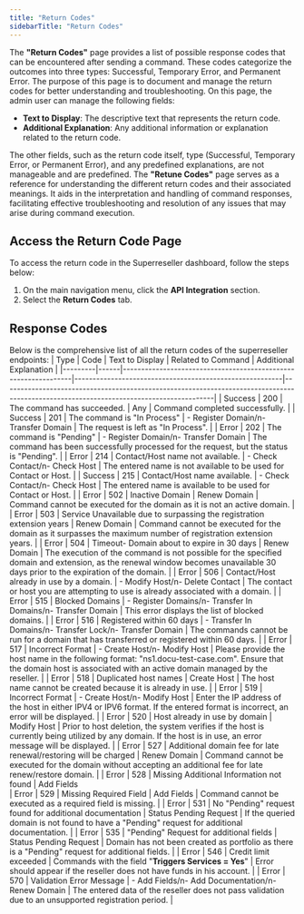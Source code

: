 ```yaml
---
title: "Return Codes"
sidebarTitle: "Return Codes"
---
```


The **"Return Codes"** page provides a list of possible response codes that can be encountered after sending a command. These codes categorize the outcomes into three types: Successful, Temporary Error, and Permanent Error. The purpose of this page is to document and manage the return codes for better understanding and troubleshooting.
On this page, the admin user can manage the following fields:

- **Text to Display**: The descriptive text that represents the return code.
- **Additional Explanation**: Any additional information or explanation related to the return code.

The other fields, such as the return code itself, type (Successful, Temporary Error, or Permanent Error), and any predefined explanations, are not manageable and are predefined. The **"Retune Codes"** page serves as a reference for understanding the different return codes and their associated meanings. It aids in the interpretation and handling of command responses, facilitating effective troubleshooting and resolution of any issues that may arise during command execution.

## Access the Return Code Page
To access the return code in the Superreseller dashboard, follow the steps below:
1. On the main navigation menu, click the **API Integration** section.
2. Select the **Return Codes** tab.

## Response Codes
Below is the comprehensive list of all the return codes of the superreseller endpoints:
| Type    | Code | Text to Display                                                | Related to Command                                       | Additional Explanation                                                                                                                  |
|---------|------|----------------------------------------------------------------|---------------------------------------------------------|----------------------------------------------------------------------------------------------------------------------------------------|
| Success | 200  | The command has succeeded.                                     | Any                                                     | Command completed successfully.                                                                                                         |
| Success | 201  | The command is "In Process"                                    | - Register Domain/n- Transfer Domain                  | The request is left as "In Process".                                                                                                    |
| Error   | 202  | The command is "Pending"                                       | - Register Domain/n- Transfer Domain                  | The command has been successfully processed for the request, but the status is "Pending".                                               |
| Error   | 214  | Contact/Host name not available.                               | - Check Contact/n- Check Host                        | The entered name is not available to be used for Contact or Host.                                                                        |
| Success | 215  | Contact/Host name available.                                   | - Check Contact/n- Check Host                        | The entered name is available to be used for Contact or Host.                                                                            |
| Error   | 502  | Inactive Domain                                                | Renew Domain                                            | Command cannot be executed for the domain as it is not an active domain.                                                                 |
| Error   | 503  | Service Unavailable due to surpassing the registration extension years | Renew Domain                                      | Command cannot be executed for the domain as it surpasses the maximum number of registration extension years.                        |
| Error   | 504  | Timeout- Domain about to expire in 30 days                     | Renew Domain                                            | The execution of the command is not possible for the specified domain and extension, as the renewal window becomes unavailable 30 days prior to the expiration of the domain. |
| Error   | 506  | Contact/Host already in use by a domain.                        | - Modify Host/n- Delete Contact                      | The contact or host you are attempting to use is already associated with a domain.                                                       |
| Error   | 515  | Blocked Domains                                                | - Register Domains/n- Transfer In Domains/n- Transfer Domain | This error displays the list of blocked domains.                                                                                        |
| Error   | 516  | Registered within 60 days                                      | - Transfer In Domains/n- Transfer Lock/n- Transfer Domain | The commands cannot be run for a domain that has transferred or registered within 60 days.                                                |
| Error   | 517  | Incorrect Format                                               | - Create Host/n- Modify Host                          | Please provide the host name in the following format: "ns1.docu-test-case.com". Ensure that the domain host is associated with an active domain managed by the reseller. |
| Error   | 518  | Duplicated host names                                          | Create Host                                             | The host name cannot be created because it is already in use.                                                                            |
| Error   | 519  | Incorrect Format                                               | - Create Host/n- Modify Host                          | Enter the IP address of the host in either IPV4 or IPV6 format. If the entered format is incorrect, an error will be displayed.          |
| Error   | 520  | Host already in use by domain                                  | Modify Host                                             | Prior to host deletion, the system verifies if the host is currently being utilized by any domain. If the host is in use, an error message will be displayed.                                                |
| Error   | 527  | Additional domain fee for late renewal/restoring will be charged | Renew Domain                                            | Command cannot be executed for the domain without accepting an additional fee for late renew/restore domain.                            |
| Error   | 528  | Missing Additional Information not found                       | Add Fields                                             
| Error   | 529  | Missing Required Field                                         | Add Fields                                              | Command cannot be executed as a required field is missing.                                                                                |
| Error   | 531  | No "Pending" request found for additional documentation        | Status Pending Request                                  | If the queried domain is not found to have a "Pending" request for additional documentation.                                            |
| Error   | 535  | "Pending" Request for additional fields                         | Status Pending Request                                  | Domain has not been created as portfolio as there is a "Pending" request for additional fields.                                        |
| Error   | 546  | Credit limit exceeded                                          | Commands with the field "**Triggers Services = Yes**"   | Error should appear if the reseller does not have funds in his account.                                                                  |
| Error   | 570  | Validation Error Message                                       | - Add Fields/n- Add Documentation/n- Renew Domain  | The entered data of the reseller does not pass validation due to an unsupported registration period.                                 |